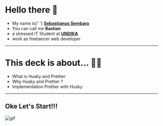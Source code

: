 
# Hello there 👋

<ul>
  <Appear>
    <li>
      My name is{' '}
      <b>
        <a href='https://sembara.codes'>Sebastianus Sembara</a>
      </b>
    </li>
    <li>
      You can call me <b>Bastian</b>
    </li>
    <li>
      a stressed IT Student at <a href='https://www.dinamika.ac.id/'><b>UNDIKA</b></a>
    </li>
    <li>
      work as freelancer web developer
    </li>
  </Appear>
</ul>

---

# This deck is about... 👨‍💻

- What is Husky and Prettier 
- Why Husky and Prettier ?
- Implementation Prettier with Husky

---

## Oke Let's Start!!!

![gif](https://media1.tenor.com/images/6840e5585027aeb44a2fb6b6f1fba236/tenor.gif?itemid=5344094)